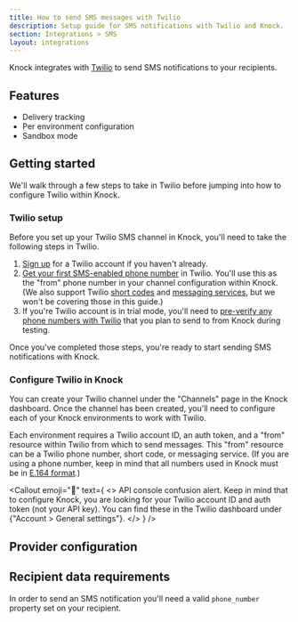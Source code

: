 ```yaml
---
title: How to send SMS messages with Twilio
description: Setup guide for SMS notifications with Twilio and Knock.
section: Integrations > SMS
layout: integrations
---
```



Knock integrates with [Twilio](https://twilio.com/) to send SMS notifications to your recipients.

## Features

- Delivery tracking
- Per environment configuration
- Sandbox mode

## Getting started

We'll walk through a few steps to take in Twilio before jumping into how to configure Twilio within Knock.

### Twilio setup

Before you set up your Twilio SMS channel in Knock, you'll need to take the following steps in Twilio.

1. [Sign up](https://www.twilio.com/try-twilio) for a Twilio account if you haven't already.
2. [Get your first SMS-enabled phone number](https://www.twilio.com/docs/usage/tutorials/how-to-use-your-free-trial-account#get-your-first-twilio-phone-number) in Twilio. You'll use this as the "from" phone number in your channel configuration within Knock. (We also support Twilio [short codes](https://www.twilio.com/sms/short-codes) and [messaging services](https://www.twilio.com/docs/messaging/services), but we won't be covering those in this guide.)
3. If you're Twilio account is in trial mode, you'll need to [pre-verify any phone numbers with Twilio](https://www.twilio.com/docs/usage/tutorials/how-to-use-your-free-trial-account#verify-your-personal-phone-number) that you plan to send to from Knock during testing.

Once you've completed those steps, you're ready to start sending SMS notifications with Knock.

### Configure Twilio in Knock

You can create your Twilio channel under the "Channels" page in the Knock dashboard. Once the channel has been created, you'll need to configure each of your Knock environments to work with Twilio.

Each environment requires a Twilio account ID, an auth token, and a "from" resource within Twilio from which to send messages. This "from" resource can be a Twilio phone number, short code, or messaging service. (If you are using a phone number, keep in mind that all numbers used in Knock must be in [E.164 format](https://www.twilio.com/docs/glossary/what-e164).)

<Callout
  emoji="🔦"
  text={
    <>
      <span className="font-bold">API console confusion alert.</span> Keep in
      mind that to configure Knock, you are looking for your Twilio account ID
      and auth token (not your API key). You can find these in the Twilio
      dashboard under {"Account > General settings"}.
    </>
  }
/>

## Provider configuration

<Attributes>
  <Attribute
    name="Account ID"
    type="string*"
    description="The account ID from Twilio"
  />
  <Attribute
    name="Auth token"
    type="string*"
    description="The auth token from Twilio."
  />
  <Attribute
    name="From phone number"
    type="string*"
    description="The phone number to send messages from."
  />
  <Attribute
    name="Short code"
    type="string*"
    description="The short code to send messages from."
  />
  <Attribute
    name="Messaging Service SID"
    type="string*"
    description="The Messaging Service SID to send messages from."
  />
</Attributes>

## Recipient data requirements

In order to send an SMS notification you'll need a valid `phone_number` property set on your recipient.
